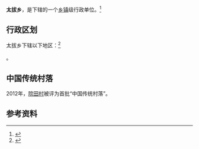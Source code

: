 {{中国乡级行政区|35/08/23/203/000
| 电话区号 = 597
}}

'''太拔乡'''，是{{PRC admin/fullname|35/08/23/203/000|3}}下辖的一个[[乡镇|乡镇]]级行政单位。<ref>{{PRC admin/ref sgc|{{PRC admin/parent|35/08/23/203/000}}}}</ref>

== 行政区划 ==

太拔乡下辖以下地区：<ref>{{PRC admin/ref sgc|35/08/23/203/000}}</ref>

{{PRC admin/children|35/08/23/203/000}}。

==中国传统村落==
2012年，[[院田村|院田村]]被评为首批“中国传统村落”。

== 参考资料 ==

{{reflist}}

{{行政区划小作品}}
{{PRC admin/navcat|35/08/23/203/000}}